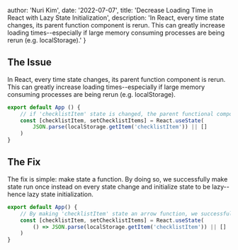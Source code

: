 
  author: 'Nuri Kim',
  date: '2022-07-07',
  title: 'Decrease Loading Time in React with Lazy State Initialization',
    description: 'In React, every time state changes, its parent function component is rerun. This can greatly increase loading times--especially if large memory consuming processes are being rerun (e.g. localStorage).'
}


## The Issue

In React, every time state changes, its parent function component is rerun. This can greatly increase loading times--especially if large memory consuming processes are being rerun (e.g. localStorage).

```js
export default App () {
    // if 'checklistItem' state is changed, the parent functional component: 'App' will rerun--including heavy memory processes such as 'localStorage'
    const [checklistItem, setChecklistItems] = React.useState(
        JSON.parse(localStorage.getItem('checklistItem')) || []
    )
}
```

## The Fix

The fix is simple: make state a function. By doing so, we successfully make state run once instead on every state change and initialize state to be lazy--hence lazy state initialization.

```js
export default App() {
    // By making 'checklistItem' state an arrow function, we successfully implement lazy state initialization!
    const [checklistItem, setChecklistItems] = React.useState(
        () => JSON.parse(localStorage.getItem('checklistItem')) || []
    )
}
```
